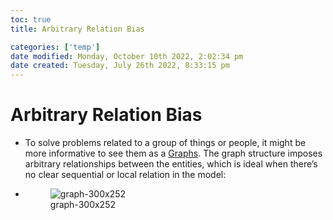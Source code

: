 ```yaml
---
toc: true
title: Arbitrary Relation Bias

categories: ['temp']
date modified: Monday, October 10th 2022, 2:02:34 pm
date created: Tuesday, July 26th 2022, 8:33:15 pm
---
```


# Arbitrary Relation Bias
- To solve problems related to a group of things or people, it might be more informative to see them as a [Graphs](Graphs.qmd). The graph structure imposes arbitrary relationships between the entities, which is ideal when there’s no clear sequential or local relation in the model:
- ![graph-300x252](images/graph-300x252.webp)



